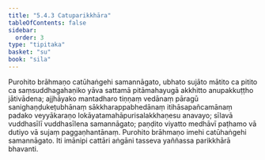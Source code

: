 ```yaml
---
title: "5.4.3 Catuparikkhāra"
tableOfContents: false
sidebar:
  order: 3
type: "tipitaka"
basket: "su"
book: "sila"
---
```



<DynamicBreadcrumb />

<Division number="341" book="sila">

<Paragraph number="552" book="sila">
Purohito brāhmaṇo catūhaṅgehi samannāgato, ubhato sujāto mātito ca pitito ca saṃsuddhagahaṇiko yāva sattamā pitāmahayugā akkhitto anupakkuṭṭho jātivādena; ajjhāyako mantadharo tiṇṇaṃ vedānaṃ pāragū sanighaṇḍukeṭubhānaṃ sākkharappabhedānaṃ itihāsapañcamānaṃ padako veyyākaraṇo lokāyatamahāpurisalakkhaṇesu anavayo; sīlavā vuddhasīlī vuddhasīlena samannāgato; paṇḍito viyatto medhāvī paṭhamo vā dutiyo vā sujaṃ paggaṇhantānaṃ. Purohito brāhmaṇo imehi catūhaṅgehi samannāgato. Iti imānipi cattāri aṅgāni tasseva yaññassa parikkhārā bhavanti.
</Paragraph>
</Division>